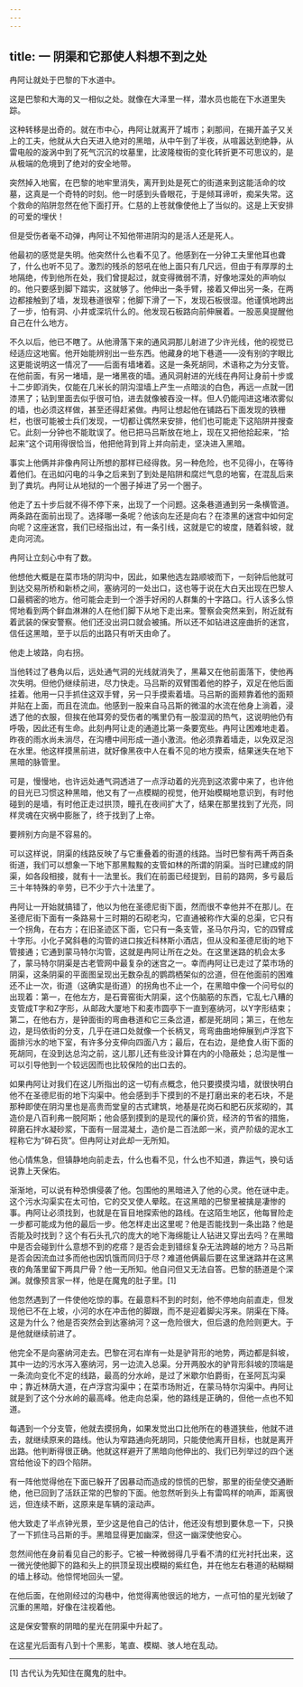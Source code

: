 ```yaml
---
---
---
```

title: 一 阴渠和它那使人料想不到之处
---




冉阿让就处于巴黎的下水道中。

这是巴黎和大海的又一相似之处。就像在大泽里一样，潜水员也能在下水道里失踪。

这种转移是出奇的。就在市中心，冉阿让就离开了城市；刹那间，在揭开盖子又关上的工夫，他就从大白天进入绝对的黑暗，从中午到了半夜，从喧嚣达到绝静，从雷电般的漩涡中到了死气沉沉的坟墓里，比波隆梭街的变化转折更不可思议的，是从极端的危境到了绝对的安全地带。

突然掉入地窖，在巴黎的地牢里消失，离开到处是死亡的街道来到这能活命的坟墓，这真是一个奇特的时刻。他一时感到头昏眼花，于是倾耳谛听，痴呆失常。这个救命的陷阱忽然在他下面打开。仁慈的上苍就像使他上了当似的。这是上天安排的可爱的埋伏！

但是受伤者毫不动弹，冉阿让不知他带进阴沟的是活人还是死人。

他最初的感觉是失明。他突然什么也看不见了。他感到在一分钟工夫里他耳也聋了，什么也听不见了。激烈的残杀的怒吼在他上面只有几尺远，但由于有厚厚的土地隔绝，传到他所在处，我们曾提起过，就变得微弱不清，好像地深处的声响似的。他只要感到脚下踏实，这就够了。他伸出一条手臂，接着又伸出另一条，在两边都接触到了墙，发现巷道很窄；他脚下滑了一下，发现石板很湿。他谨慎地跨出了一步，怕有洞、小井或深坑什么的。他发现石板路向前伸展着。一股恶臭提醒他自己在什么地方。

不久以后，他已不瞎了。从他滑落下来的通风洞那儿射进了少许光线，他的视觉已经适应这地窖。他开始能辨别出一些东西。他藏身的地下巷道——没有别的字眼比这更能说明这一情况了——后面有墙堵着。这是一条死胡同，术语称之为分支管。在他前面，有另一堵墙，是一堵黑夜的墙。通风洞射进的光线在冉阿让身前十步或十二步即消失，仅能在几米长的阴沟湿墙上产生一点暗淡的白色，再远一点就一团漆黑了；钻到里面去似乎很可怕，进去就像被吞没一样。但人仍能闯进这堵浓雾似的墙，也必须这样做，甚至还得赶紧做。冉阿让想起他在铺路石下面发现的铁栅栏，也很可能被士兵们发现，一切都让偶然来安排，他们也可能走下这陷阱并搜查它。此刻一分钟也不能耽误了。他已把马吕斯放在地上，现在又把他拾起来，“拾起来”这个词用得很恰当，他把他背到背上并向前走，坚决进入黑暗。

事实上他俩并非像冉阿让所想的那样已经得救。另一种危险，也不见得小，在等待着他们。在迅如闪电的斗争之后来到了到处是陷阱和腐烂气息的地窖，在混乱后来到了粪坑。冉阿让从地狱的一个圈子掉进了另一个圈子。

他走了五十步后就不得不停下来，出现了一个问题。这条巷道通到另一条横管道。两条路在面前出现了。选择哪一条呢？他该向左还是向右？在漆黑的迷宫中如何定向呢？这座迷宫，我们已经指出过，有一条引线，这就是它的坡度，随着斜坡，就走向河流。

冉阿让立刻心中有了数。

他想他大概是在菜市场的阴沟中，因此，如果他选左路顺坡而下，一刻钟后他就可到达交易所桥和新桥之间，塞纳河的一处出口，这也等于说在大白天出现在巴黎人口最稠密的地方。他可能会走到一个游手好闲的人群集的十字路口。行人该多么惊愕地看到两个鲜血淋淋的人在他们脚下从地下走出来。警察会突然来到，附近就有着武装的保安警察。他们还没出洞口就会被捕。所以还不如钻进这座曲折的迷宫，信任这黑暗，至于以后的出路只有听天由命了。

他走上坡路，向右拐。

当他转过了巷角以后，远处通气洞的光线就消失了，黑幕又在他前面落下，使他再次失明。但他仍继续前进，尽力快走。马吕斯的双臂围着他的脖子，双足在他后面挂着。他用一只手抓住这双手臂，另一只手摸索着墙。马吕斯的面颊靠着他的面颊并贴在上面，而且在流血。他感到一股来自马吕斯的微温的水流在他身上淌着，浸透了他的衣服，但挨在他耳旁的受伤者的嘴里仍有一股湿润的热气，这说明他仍有呼吸，因此还有生命。此刻冉阿让走的通道比第一条要宽些。冉阿让困难地走着。昨夜的雨水尚未淌尽，在沟槽中间形成一道小激流。他必须靠着墙走，以免双足泡在水里。他这样摸黑前进，就好像黑夜中人在看不见的地方摸索，结果迷失在地下黑暗的脉管里。

可是，慢慢地，也许远处通气洞透进了一点浮动着的光亮到这浓雾中来了，也许他的目光已习惯这种黑暗，他又有了一点模糊的视觉，他开始模糊地意识到，有时他碰到的是墙，有时他正走过拱顶，瞳孔在夜间扩大了，结果在那里找到了光亮，同样灵魂在灾祸中膨胀了，终于找到了上帝。

要辨别方向是不容易的。

可以这样说，阴渠的线路反映了与它重叠着的街道的线路。当时巴黎有两千两百条街道，我们可以想象一下地下那黑黢黢的支管如林的所谓的阴渠。当时已建成的阴渠，如各段相接，就有十一法里长。我们在前面已经提到，目前的路网，多亏最后三十年特殊的辛劳，已不少于六十法里了。

冉阿让一开始就搞错了，他以为他在圣德尼街下面，然而很不幸他并不在那儿。在圣德尼街下面有一条路易十三时期的石砌老沟，它直通被称作大渠的总渠，它只有一个拐角，在右方；在旧圣迹区下面，它只有一条支管，圣马尔丹沟，它的四臂成十字形。小化子窝斜巷的沟管的进口挨近科林斯小酒店，但从没和圣德尼街的地下管接通；它通到蒙马特尔沟管，这就是冉阿让所在之处。在这里迷路的机会太多了，蒙马特尔阴渠是古老管网中最复杂的迷宫之一。幸而冉阿让已走过了菜市场的阴渠，这条阴渠的平面图呈现出无数杂乱的鹦鹉栖架似的岔道，但在他面前的困难还不止一次，街道（这确实是街道）的拐角也不止一个，在黑暗中像一个问号似的出现着：第一，在他左方，是石膏窑街大阴渠，这个伤脑筋的东西，它乱七八糟的支管成T字和Z字形，从邮政大厦地下和麦市圆亭下一直到塞纳河，以Y字形结束；第二，在他右方，是钟面街的弯曲巷道和它三条岔道，都是死胡同；第三，在他左边，是玛依街的分支，几乎在进口处就像一个长柄叉，弯弯曲曲地伸展到卢浮宫下面排污水的地下室，有许多分支伸向四面八方；最后，在右边，是绝食人街下面的死胡同，在没到达总沟之前，这儿那儿还有些没计算在内的小隐蔽处；总沟是惟一可以引导他到一个较远因而也比较保险的出口去的。

如果冉阿让对我们在这儿所指出的这一切有点概念，他只要摸摸沟墙，就很快明白他不在圣德尼街的地下沟渠中。他会感到手下摸到的不是打磨出来的老石块，不是那种即使在阴沟里也是高贵而堂皇的古式建筑，地基是花岗石和肥石灰浆砌的，其造价是八百利弗一脱阿斯；他会感到摸到的是现代的廉价货，经济的节省的措施，碎磨石拌水凝砂浆，下面有一层混凝土，造价是二百法郎一米，资产阶级的泥水工程称它为“碎石货”。但冉阿让对此却一无所知。

他心情焦急，但镇静地向前走去，什么也看不见，什么也不知道，靠运气，换句话说靠上天保佑。

渐渐地，可以说有种恐惧侵袭了他。包围他的黑暗进入了他的心灵。他在谜中走。这个污水沟渠实在太可怕，它的交叉使人晕眩。在这黑暗的巴黎里被擒是凄惨的事。冉阿让必须找到，也就是在盲目地探索他的路线。在这陌生地区，他每冒险走一步都可能成为他的最后一步。他怎样走出这里呢？他是否能找到一条出路？他是否能及时找到？这个有石头孔穴的庞大的地下海绵能让人钻进又穿出去吗？在黑暗中是否会碰到什么意想不到的疙瘩？是否会走到错综复杂无法跨越的地方？马吕斯是否会因流血过多而他也因饥饿而同归于尽？难道他俩最后要在这里迷路并在这黑夜的角落里留下两具尸骨？他一无所知。他自问但又无法自答。巴黎的肠道是个深渊。就像预言家一样，他是在魔鬼的肚子里。[1]

他忽然遇到了一件使他吃惊的事。在最意料不到的时刻，他不停地向前直走，但发现他已不在上坡，小河的水在冲击他的脚跟，而不是迎着脚尖泻来。阴渠在下降。这是为什么？他是否突然会到达塞纳河？这一危险很大，但后退的危险则更大。于是他就继续前进了。

他完全不是向塞纳河走去。巴黎在河右岸有一处是驴背形的地势，两边都是斜坡，其中一边的污水泻入塞纳河，另一边流入总渠。分开两股水的驴背形斜坡的顶端是一条流向变化不定的线路，最高的分水岭，是过了米歇尔伯爵街，在圣阿瓦沟渠中；靠近林荫大道，在卢浮宫沟渠中；在菜市场附近，在蒙马特尔沟渠中。冉阿让就是到了这个分水岭的最高峰。他走向总渠，他的路线是正确的，但他一点也不知道。

每遇到一个分支管，他就去摸拐角，如果发觉出口比他所在的巷道狭些，他就不进去，就继续原来的路线。他认为窄路通向死胡同，只能使他离开目标，也就是离开出路。他判断得很正确。他就这样避开了黑暗向他伸出的、我们已列举过的四个迷宫给他设下的四个陷阱。

有一阵他觉得他在下面已躲开了因暴动而造成的惊慌的巴黎，那里的街垒使交通断绝，他已回到了活跃正常的巴黎的下面。他忽然听到头上有雷鸣样的响声，距离很远，但连续不断，这原来是车辆的滚动声。

他大致走了半点钟光景，至少这是他自己的估计，他还没有想到要休息一下，只换了一下抓住马吕斯的手。黑暗显得更加幽深，但这一幽深使他安心。

忽然间他在身前看见自己的影子。它被一种微弱得几乎看不清的红光衬托出来，这一微光使他脚下的路和头上的拱顶呈现出模糊的紫红色，并在他左右巷道的粘糊糊的墙上移动。他惊愕地回头一望。

在他后面，在他刚经过的沟巷中，他觉得离他很远的地方，一点可怕的星光划破了沉重的黑暗，好像在注视着他。

这是保安警察的阴暗的星光在阴渠中升起了。

在这星光后面有八到十个黑影，笔直、模糊、骇人地在乱动。



* * *



[1] 古代认为先知住在魔鬼的肚中。